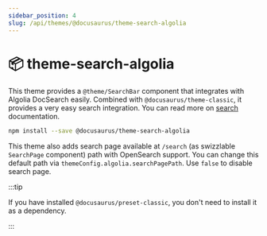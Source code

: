 ```yaml
---
sidebar_position: 4
slug: /api/themes/@docusaurus/theme-search-algolia
---
```


# 📦 theme-search-algolia

This theme provides a `@theme/SearchBar` component that integrates with Algolia DocSearch easily. Combined with `@docusaurus/theme-classic`, it provides a very easy search integration. You can read more on [search](../../search.mdx) documentation.

```bash npm2yarn
npm install --save @docusaurus/theme-search-algolia
```

This theme also adds search page available at `/search` (as swizzlable `SearchPage` component) path with OpenSearch support. You can change this default path via `themeConfig.algolia.searchPagePath`. Use `false` to disable search page.

:::tip

If you have installed `@docusaurus/preset-classic`, you don't need to install it as a dependency.

:::
